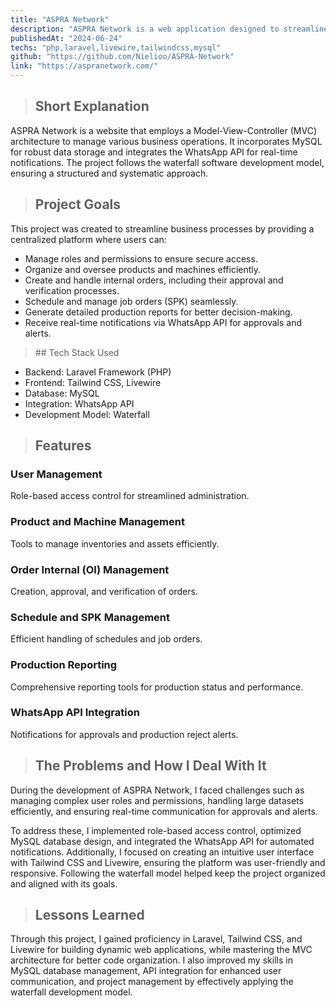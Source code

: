 ```yaml
---
title: "ASPRA Network"
description: "ASPRA Network is a web application designed to streamline management processes, developed using Laravel Framework, Tailwind CSS, and Livewire."
publishedAt: "2024-06-24"
techs: "php,laravel,livewire,tailwindcss,mysql"
github: "https://github.com/Nielioo/ASPRA-Network"
link: "https://aspranetwork.com/"
---
```


> ## Short Explanation

ASPRA Network is a website that employs a Model-View-Controller (MVC) architecture to manage 
various business operations. It incorporates MySQL for robust data storage and integrates the 
WhatsApp API for real-time notifications. The project follows the waterfall software development model, 
ensuring a structured and systematic approach.

> ## Project Goals


This project was created to streamline business processes by providing a centralized platform where users can:

- Manage roles and permissions to ensure secure access.
- Organize and oversee products and machines efficiently.
- Create and handle internal orders, including their approval and verification processes.
- Schedule and manage job orders (SPK) seamlessly.
- Generate detailed production reports for better decision-making.
- Receive real-time notifications via WhatsApp API for approvals and alerts.

<blockquote className="with-icons">
   ## Tech Stack Used
   <div className="not-prose mt-2">
      <TechIcons techs={["php","laravel","livewire","tailwindcss","mysql"]} />
   </div>
</blockquote>

- Backend: Laravel Framework (PHP)
- Frontend: Tailwind CSS, Livewire
- Database: MySQL
- Integration: WhatsApp API
- Development Model: Waterfall

> ## Features

### User Management

Role-based access control for streamlined administration.

### Product and Machine Management

Tools to manage inventories and assets efficiently.

### Order Internal (OI) Management

Creation, approval, and verification of orders.

### Schedule and SPK Management

Efficient handling of schedules and job orders.

### Production Reporting

Comprehensive reporting tools for production status and performance.

### WhatsApp API Integration

Notifications for approvals and production reject alerts.

> ## The Problems and How I Deal With It

During the development of ASPRA Network, I faced challenges such as managing complex 
user roles and permissions, handling large datasets efficiently, and ensuring real-time 
communication for approvals and alerts. 

To address these, I implemented role-based access control, 
optimized MySQL database design, and integrated the WhatsApp API for automated notifications. 
Additionally, I focused on creating an intuitive user interface with Tailwind CSS and Livewire, 
ensuring the platform was user-friendly and responsive. Following the waterfall model helped keep 
the project organized and aligned with its goals.

> ## Lessons Learned

Through this project, I gained proficiency in Laravel, Tailwind CSS, and Livewire for building dynamic 
web applications, while mastering the MVC architecture for better code organization. I also improved my 
skills in MySQL database management, API integration for enhanced user communication, and project management 
by effectively applying the waterfall development model.
